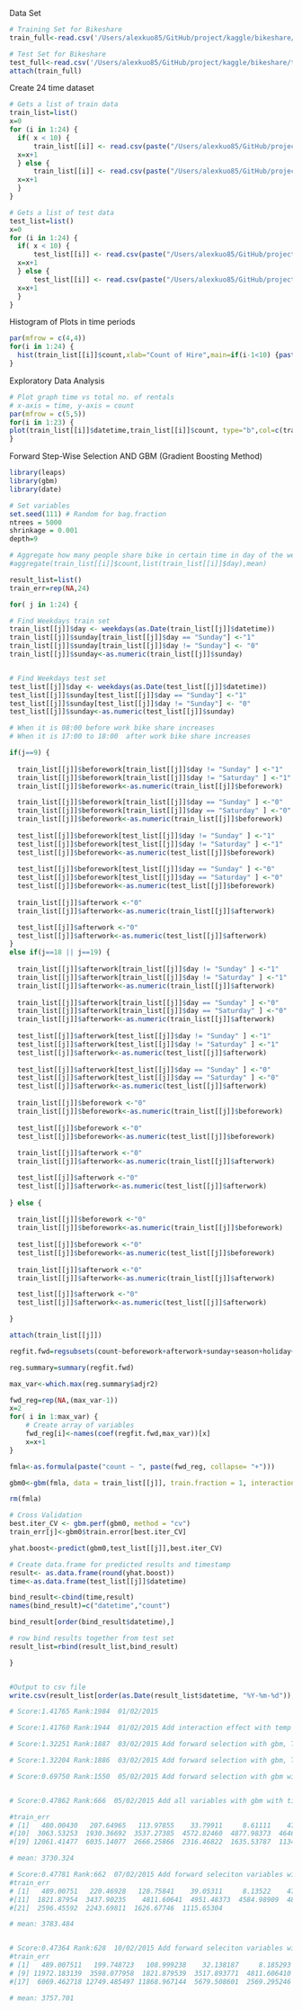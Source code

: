 Data Set
```r
# Training Set for Bikeshare
train_full<-read.csv('/Users/alexkuo85/GitHub/project/kaggle/bikeshare/train.csv')

# Test Set for Bikeshare
test_full<-read.csv('/Users/alexkuo85/GitHub/project/kaggle/bikeshare/test.csv')
attach(train_full)
```

Create 24 time dataset
```r
# Gets a list of train data 
train_list=list()
x=0
for (i in 1:24) {
  if( x < 10) {
      train_list[[i]] <- read.csv(paste("/Users/alexkuo85/GitHub/project/kaggle/bikeshare/data/train/train_0", x, ".csv", sep=""))
  x=x+1
  } else {
      train_list[[i]] <- read.csv(paste("/Users/alexkuo85/GitHub/project/kaggle/bikeshare/data/train/train_", x, ".csv", sep=""))
  x=x+1
  }
}

# Gets a list of test data 
test_list=list()
x=0
for (i in 1:24) {
  if( x < 10) {
      test_list[[i]] <- read.csv(paste("/Users/alexkuo85/GitHub/project/kaggle/bikeshare/data/test/test_0", x, ".csv", sep=""))
  x=x+1
  } else {
      test_list[[i]] <- read.csv(paste("/Users/alexkuo85/GitHub/project/kaggle/bikeshare/data/test/test_", x, ".csv", sep=""))
  x=x+1
  }
}

```

Histogram of Plots in time periods
```r
par(mfrow = c(4,4))
for(i in 1:24) {
  hist(train_list[[i]]$count,xlab="Count of Hire",main=if(i-1<10) {paste("Time 0", i-1,":00:00",sep="") }else {paste("Time ", i-1,":00:00",sep="")})
}
```

Exploratory Data Analysis
```r
# Plot graph time vs total no. of rentals
# x-axis = time, y-axis = count
par(mfrow = c(5,5))
for(i in 1:23) {
plot(train_list[[i]]$datetime,train_list[[i]]$count, type="b",col=c(train_list[[i]]$season), xlab=if(i<10) {paste("Time 0", i,":00:00",sep="") }else {paste("Time ", i,":00:00",sep="")} , ylab="Number of Bikes hired")
}
```

Forward Step-Wise Selection
AND
GBM (Gradient Boosting Method)
```r
library(leaps)
library(gbm)
library(date)

# Set variables
set.seed(111) # Random for bag.fraction 
ntrees = 5000
shrinkage = 0.001
depth=9

# Aggregate how many people share bike in certain time in day of the week
#aggregate(train_list[[i]]$count,list(train_list[[i]]$day),mean)

result_list=list()
train_err=rep(NA,24)

for( j in 1:24) {

# Find Weekdays train set
train_list[[j]]$day <- weekdays(as.Date(train_list[[j]]$datetime))
train_list[[j]]$sunday[train_list[[j]]$day == "Sunday"] <-"1"
train_list[[j]]$sunday[train_list[[j]]$day != "Sunday"] <- "0"
train_list[[j]]$sunday<-as.numeric(train_list[[j]]$sunday)


# Find Weekdays test set
test_list[[j]]$day <- weekdays(as.Date(test_list[[j]]$datetime))
test_list[[j]]$sunday[test_list[[j]]$day == "Sunday"] <-"1"
test_list[[j]]$sunday[test_list[[j]]$day != "Sunday"] <- "0"
test_list[[j]]$sunday<-as.numeric(test_list[[j]]$sunday)

# When it is 08:00 before work bike share increases
# When it is 17:00 to 18:00  after work bike share increases

if(j==9) {
  
  train_list[[j]]$beforework[train_list[[j]]$day != "Sunday" ] <-"1"
  train_list[[j]]$beforework[train_list[[j]]$day != "Saturday" ] <-"1"
  train_list[[j]]$beforework<-as.numeric(train_list[[j]]$beforework)

  train_list[[j]]$beforework[train_list[[j]]$day == "Sunday" ] <-"0"
  train_list[[j]]$beforework[train_list[[j]]$day == "Saturday" ] <-"0"
  train_list[[j]]$beforework<-as.numeric(train_list[[j]]$beforework)
  
  test_list[[j]]$beforework[test_list[[j]]$day != "Sunday" ] <-"1"
  test_list[[j]]$beforework[test_list[[j]]$day != "Saturday" ] <-"1"
  test_list[[j]]$beforework<-as.numeric(test_list[[j]]$beforework)
  
  test_list[[j]]$beforework[test_list[[j]]$day == "Sunday" ] <-"0"
  test_list[[j]]$beforework[test_list[[j]]$day == "Saturday" ] <-"0"
  test_list[[j]]$beforework<-as.numeric(test_list[[j]]$beforework)
  
  train_list[[j]]$afterwork <-"0"
  train_list[[j]]$afterwork<-as.numeric(train_list[[j]]$afterwork)

  test_list[[j]]$afterwork <-"0"
  test_list[[j]]$afterwork<-as.numeric(test_list[[j]]$afterwork)
} 
else if(j==18 || j==19) {
  
  train_list[[j]]$afterwork[train_list[[j]]$day != "Sunday" ] <-"1"
  train_list[[j]]$afterwork[train_list[[j]]$day != "Saturday" ] <-"1"
  train_list[[j]]$afterwork<-as.numeric(train_list[[j]]$afterwork)
  
  train_list[[j]]$afterwork[train_list[[j]]$day == "Sunday" ] <-"0"
  train_list[[j]]$afterwork[train_list[[j]]$day == "Saturday" ] <-"0"
  train_list[[j]]$afterwork<-as.numeric(train_list[[j]]$afterwork)
  
  test_list[[j]]$afterwork[test_list[[j]]$day != "Sunday" ] <-"1"
  test_list[[j]]$afterwork[test_list[[j]]$day != "Saturday" ] <-"1"
  test_list[[j]]$afterwork<-as.numeric(test_list[[j]]$afterwork)
  
  test_list[[j]]$afterwork[test_list[[j]]$day == "Sunday" ] <-"0"
  test_list[[j]]$afterwork[test_list[[j]]$day == "Saturday" ] <-"0"
  test_list[[j]]$afterwork<-as.numeric(test_list[[j]]$afterwork)
  
  train_list[[j]]$beforework <-"0"
  train_list[[j]]$beforework<-as.numeric(train_list[[j]]$beforework)  
  
  test_list[[j]]$beforework <-"0"
  test_list[[j]]$beforework<-as.numeric(test_list[[j]]$beforework)
  
  train_list[[j]]$afterwork <-"0"
  train_list[[j]]$afterwork<-as.numeric(train_list[[j]]$afterwork)

  test_list[[j]]$afterwork <-"0"
  test_list[[j]]$afterwork<-as.numeric(test_list[[j]]$afterwork)
  
} else {
  
  train_list[[j]]$beforework <-"0"
  train_list[[j]]$beforework<-as.numeric(train_list[[j]]$beforework)  
  
  test_list[[j]]$beforework <-"0"
  test_list[[j]]$beforework<-as.numeric(test_list[[j]]$beforework)
  
  train_list[[j]]$afterwork <-"0"
  train_list[[j]]$afterwork<-as.numeric(train_list[[j]]$afterwork)

  test_list[[j]]$afterwork <-"0"
  test_list[[j]]$afterwork<-as.numeric(test_list[[j]]$afterwork)

}

attach(train_list[[j]])

regfit.fwd=regsubsets(count~beforework+afterwork+sunday+season+holiday+workingday+weather+temp+atemp+humidity+windspeed,data=train_list[[j]],nvmax=11,method="forward")

reg.summary=summary(regfit.fwd)

max_var<-which.max(reg.summary$adjr2)

fwd_reg=rep(NA,(max_var-1))
x=2
for( i in 1:max_var) {
    # Create array of variables
    fwd_reg[i]<-names(coef(regfit.fwd,max_var))[x]
    x=x+1
}

fmla<-as.formula(paste("count ~ ", paste(fwd_reg, collapse= "+")))

gbm0<-gbm(fmla, data = train_list[[j]], train.fraction = 1, interaction.depth = depth, shrinkage = shrinkage, n.trees = ntrees, bag.fraction = 0.5, cv.folds = 10, distribution = "gaussian", verbose = T, n.cores=2,n.minobsinnode=10)

rm(fmla)

# Cross Validation
best.iter_CV <- gbm.perf(gbm0, method = "cv")
train_err[j]<-gbm0$train.error[best.iter_CV]

yhat.boost<-predict(gbm0,test_list[[j]],best.iter_CV)

# Create data.frame for predicted results and timestamp
result<- as.data.frame(round(yhat.boost))
time<-as.data.frame(test_list[[j]]$datetime)

bind_result<-cbind(time,result)
names(bind_result)=c("datetime","count")

bind_result[order(bind_result$datetime),]

# row bind results together from test set
result_list=rbind(result_list,bind_result)

}


#Output to csv file
write.csv(result_list[order(as.Date(result_list$datetime, "%Y-%m-%d")),], file = "/Users/alexkuo85/GitHub/project/kaggle/bikeshare/results.csv")

```




```r
# Score:1.41765 Rank:1984  01/02/2015 

# Score:1.41760 Rank:1944  01/02/2015 Add interaction effect with temp and season

# Score:1.32251 Rank:1887  03/02/2015 Add forward selection with gbm, Train Error: 21299.9 , iter_CV: 6

# Score:1.32204 Rank:1886  03/02/2015 Add forward selection with gbm, Train Error: 21301.29 , iter_CV: 6

# Score:0.69750 Rank:1550  05/02/2015 Add forward selection with gbm with time slice comparison, Train Error: avg 1120.663 , iter_CV: 6


# Score:0.47862 Rank:666  05/02/2015 Add all variables with gbm with time slice comparison, Train Error: avg 1119.123 , iter_CV: 6

#train_err
# [1]   480.00430   207.64965   113.97855    33.79911     8.61111    47.73739   604.32317  4260.34717 11110.11803
#[10]  3063.53253  1930.36692  3537.27385  4572.82460  4877.98373  4646.82558  4876.80290  6080.68813 13225.24273
#[19] 12061.41477  6035.14077  2666.25866  2316.46822  1635.53787  1134.85420

# mean: 3730.324

# Score:0.47781 Rank:662  07/02/2015 Add forward seleciton variables with gbm with time slice comparison, , iter_CV: 6
#train_err
# [1]   489.00751   220.46928   128.75841    39.05311     8.13522    47.76798   640.08204  4938.74679 12171.17171  3667.72902
#[11]  1821.87954  3437.90235    4811.60641  4951.48373  4584.98909  4898.00689  6069.46272 12749.48550 11868.96714  5676.43607
#[21]  2596.45592  2243.69811  1626.67746  1115.65304

# mean: 3783.484


# Score:0.47364 Rank:628  10/02/2015 Add forward seleciton variables with sunday variable in gbm with time slice comparison, , results_output7.csv
#train_err
# [1]   489.007511   199.748723   108.999238    32.138187     8.185293    47.767978   627.449628  4938.746788
# [9] 11972.183139  3598.077958  1821.879539  3517.893771  4811.606410  4985.212510  4633.523994  4933.560014
#[17]  6069.462718 12749.485497 11868.967144  5679.508601  2569.295246  2144.386539  1475.801401   901.939514

# mean: 3757.701
```